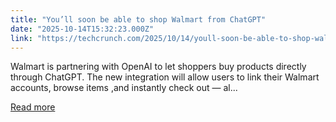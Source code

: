 ```yaml
---
title: "You’ll soon be able to shop Walmart from ChatGPT"
date: "2025-10-14T15:32:23.000Z"
link: "https://techcrunch.com/2025/10/14/youll-soon-be-able-to-shop-walmart-from-chatgpt/"
---
```


Walmart is partnering with OpenAI to let shoppers buy products directly through ChatGPT. The new integration will allow users to link their Walmart accounts, browse items ,and instantly check out — al...

[Read more](https://techcrunch.com/2025/10/14/youll-soon-be-able-to-shop-walmart-from-chatgpt/)
